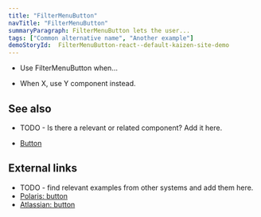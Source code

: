 ```yaml
---
title: "FilterMenuButton"
navTitle: "FilterMenuButton"
summaryParagraph: FilterMenuButton lets the user...
tags: ["Common alternative name", "Another example"]
demoStoryId:  FilterMenuButton-react--default-kaizen-site-demo
---
```



<WhenToUseAndWhenNotToUse>

<WhenToUse>

* Use FilterMenuButton when...

</WhenToUse>

<WhenNotToUse>

* When X, use Y component instead.

</WhenNotToUse>

</WhenToUseAndWhenNotToUse>

## See also
- TODO - Is there a relevant or related component? Add it here.
* [Button](/components/button/)

## External links
- TODO - find relevant examples from other systems and add them here.
- [Polaris: button](https://polaris.shopify.com/components/actions/button)
- [Atlassian: button](https://www.atlassian.design/components/button/examples)
